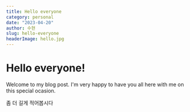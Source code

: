 ```yaml
---
title: Hello everyone
category: personal
date: "2023-04-20"
author: 수현
slug: hello-everyone
headerImage: hello.jpg
---
```


# Hello everyone!

Welcome to my blog post. I'm very happy to have you all here with me on this special ocasion.

좀 더 길게 적어봅시다
